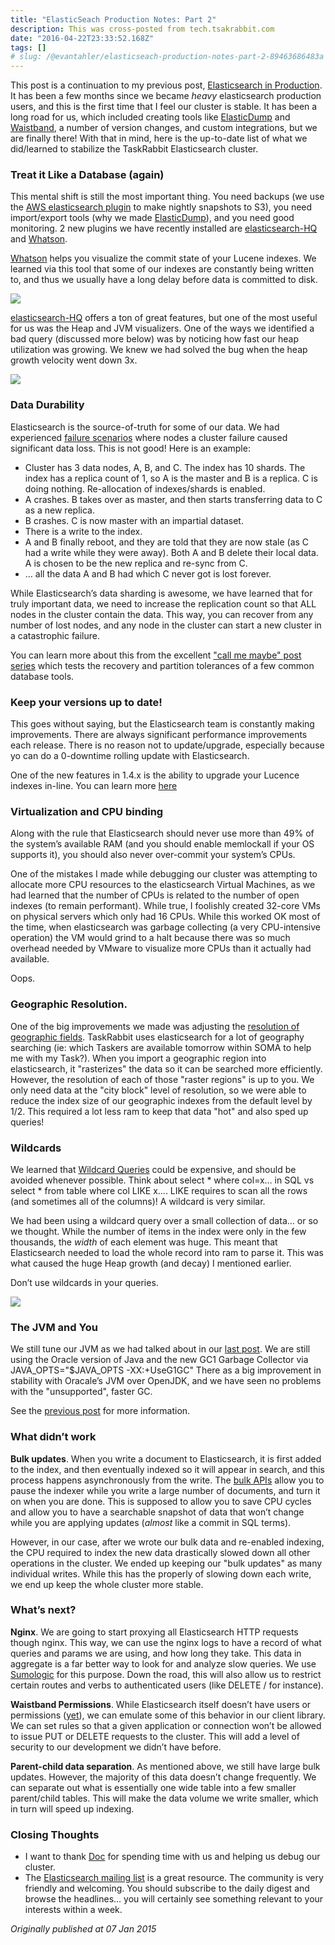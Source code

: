 ```yaml
---
title: "ElasticSeach Production Notes: Part 2"
description: This was cross-posted from tech.tsakrabbit.com
date: "2016-04-22T23:33:52.168Z"
tags: []
# slug: /@evantahler/elasticseach-production-notes-part-2-89463686483a
---
```


This post is a continuation to my previous post, [Elasticsearch in Production](http://tech.taskrabbit.com/blog/2014/07/18/elasticsearch-in-production/). It has been a few months since we became _heavy_ elasticsearch production users, and this is the first time that I feel our cluster is stable. It has been a long road for us, which included creating tools like [ElasticDump](http://tech.taskrabbit.com/blog/2014/01/06/elasticsearch-dump/) and [Waistband](http://tech.taskrabbit.com/blog/2014/03/14/waistband), a number of version changes, and custom integrations, but we are finally there! With that in mind, here is the up-to-date list of what we did/learned to stabilize the TaskRabbit Elasticsearch cluster.

### Treat it Like a Database (again)

This mental shift is still the most important thing. You need backups (we use the [AWS elasticsearch plugin](https://github.com/elasticsearch/elasticsearch-cloud-aws#s3-repository) to make nightly snapshots to S3), you need import/export tools (why we made [ElasticDump](http://tech.taskrabbit.com/blog/2014/01/06/elasticsearch-dump/)), and you need good monitoring. 2 new plugins we have recently installed are [elasticsearch-HQ](https://github.com/royrusso/elasticsearch-HQ) and [Whatson](https://github.com/xyu/elasticsearch-whatson).

[Whatson](https://github.com/xyu/elasticsearch-whatson) helps you visualize the commit state of your Lucene indexes. We learned via this tool that some of our indexes are constantly being written to, and thus we usually have a long delay before data is committed to disk.

![](/images/medium-export/0__SnPDTeQgntuVKyK9.png)

[elasticsearch-HQ](https://github.com/royrusso/elasticsearch-HQ) offers a ton of great features, but one of the most useful for us was the Heap and JVM visualizers. One of the ways we identified a bad query (discussed more below) was by noticing how fast our heap utilization was growing. We knew we had solved the bug when the heap growth velocity went down 3x.

![](/images/medium-export/0__dE5HGrEBP5__LmlDJ.png)

### Data Durability

Elasticsearch is the source-of-truth for some of our data. We had experienced [failure scenarios](https://groups.google.com/forum/#!topic/elasticsearch/M17mgdZnikk) where nodes a cluster failure caused significant data loss. This is not good! Here is an example:

- Cluster has 3 data nodes, A, B, and C. The index has 10 shards. The index has a replica count of 1, so A is the master and B is a replica. C is doing nothing. Re-allocation of indexes/shards is enabled.
- A crashes. B takes over as master, and then starts transferring data to C as a new replica.
- B crashes. C is now master with an impartial dataset.
- There is a write to the index.
- A and B finally reboot, and they are told that they are now stale (as C had a write while they were away). Both A and B delete their local data. A is chosen to be the new replica and re-sync from C.
- … all the data A and B had which C never got is lost forever.

While Elasticsearch’s data sharding is awesome, we have learned that for truly important data, we need to increase the replication count so that ALL nodes in the cluster contain the data. This way, you can recover from any number of lost nodes, and any node in the cluster can start a new cluster in a catastrophic failure.

You can learn more about this from the excellent ["call me maybe" post series](https://aphyr.com/posts/317-call-me-maybe-elasticsearch) which tests the recovery and partition tolerances of a few common database tools.

### Keep your versions up to date!

This goes without saying, but the Elasticsearch team is constantly making improvements. There are always significant performance improvements each release. There is no reason not to update/upgrade, especially because yo can do a 0-downtime rolling update with Elasticsearch.

One of the new features in 1.4.x is the ability to upgrade your Lucence indexes in-line. You can learn more [here](http://www.elasticsearch.org/guide/en/elasticsearch/reference/current/indices-upgrade.html)

### Virtualization and CPU binding

Along with the rule that Elasticsearch should never use more than 49% of the system’s available RAM (and you should enable memlockall if your OS supports it), you should also never over-commit your system’s CPUs.

One of the mistakes I made while debugging our cluster was attempting to allocate more CPU resources to the elasticsearch Virtual Machines, as we had learned that the number of CPUs is related to the number of open indexes (to remain performant). While true, I foolishly created 32-core VMs on physical servers which only had 16 CPUs. While this worked OK most of the time, when elasticsearch was garbage collecting (a very CPU-intensive operation) the VM would grind to a halt because there was so much overhead needed by VMware to visualize more CPUs than it actually had available.

Oops.

### Geographic Resolution.

One of the big improvements we made was adjusting the [resolution of geographic fields](http://www.elasticsearch.org/guide/en/elasticsearch/reference/current/search-aggregations-bucket-geohashgrid-aggregation.html). TaskRabbit uses elasticsearch for a lot of geography searching (ie: which Taskers are available tomorrow within SOMA to help me with my Task?). When you import a geographic region into elasticsearch, it "rasterizes" the data so it can be searched more efficiently. However, the resolution of each of those "raster regions" is up to you. We only need data at the "city block" level of resolution, so we were able to reduce the index size of our geographic indexes from the default level by 1/2. This required a lot less ram to keep that data "hot" and also sped up queries!

### Wildcards

We learned that [Wildcard Queries](http://www.elasticsearch.org/guide/en/elasticsearch/reference/current/query-dsl-wildcard-query.html) could be expensive, and should be avoided whenever possible. Think about select \* where col=x… in SQL vs select \* from table where col LIKE x…. LIKE requires to scan all the rows (and sometimes all of the columns)! A wildcard is very similar.

We had been using a wildcard query over a small collection of data… or so we thought. While the number of items in the index were only in the few thousands, the _width_ of each element was huge. This meant that Elasticsearch needed to load the whole record into ram to parse it. This was what caused the huge Heap growth (and decay) I mentioned earlier.

Don’t use wildcards in your queries.

![](/images/medium-export/0__a978q13jIcjwE3kN.png)

### The JVM and You

We still tune our JVM as we had talked about in our [last post](http://blog.evantahler.com/blog/2014/07/18/elasticsearch-in-production). We are still using the Oracle version of Java and the new GC1 Garbage Collector via JAVA_OPTS="$JAVA_OPTS -XX:+UseG1GC" There as a big improvement in stability with Oracale’s JVM over OpenJDK, and we have seen no problems with the "unsupported", faster GC.

See the [previous post](http://blog.evantahler.com/blog/2014/07/18/elasticsearch-in-production) for more information.

### What didn’t work

**Bulk updates**. When you write a document to Elasticsearch, it is first added to the index, and then eventually indexed so it will appear in search, and this process happens asynchronously from the write. The [bulk APIs](http://www.elasticsearch.org/guide/en/elasticsearch/reference/current/docs-bulk.html) allow you to pause the indexer while you write a large number of documents, and turn it on when you are done. This is supposed to allow you to save CPU cycles and allow you to have a searchable snapshot of data that won’t change while you are applying updates (_almost_ like a commit in SQL terms).

However, in our case, after we wrote our bulk data and re-enabled indexing, the CPU required to index the new data drastically slowed down all other operations in the cluster. We ended up keeping our "bulk updates" as many individual writes. While this has the properly of slowing down each write, we end up keep the whole cluster more stable.

### What’s next?

**Nginx**. We are going to start proxying all Elasticsearch HTTP requests though nginx. This way, we can use the nginx logs to have a record of what queries and params we are using, and how long they take. This data in aggregate is a far better way to look for and analyze slow queries. We use [Sumologic](http://www.sumologic.com/) for this purpose. Down the road, this will also allow us to restrict certain routes and verbs to authenticated users (like DELETE / for instance).

**Waistband Permissions**. While Elasticsearch itself doesn’t have users or permissions ([yet](http://www.elasticsearch.org/overview/shield/)), we can emulate some of this behavior in our client library. We can set rules so that a given application or connection won’t be allowed to issue PUT or DELETE requests to the cluster. This will add a level of security to our development we didn’t have before.

**Parent-child data separation**. As mentioned above, we still have large bulk updates. However, the majority of this data doesn’t change frequently. We can separate out what is essentially one wide table into a few smaller parent/child tables. This will make the data volume we write smaller, which in turn will speed up indexing.

### Closing Thoughts

- I want to thank [Doc](http://www.ministryofvelocity.com/) for spending time with us and helping us debug our cluster.
- The [Elasticsearch mailing list](https://groups.google.com/forum/#!forum/elasticsearch) is a great resource. The community is very friendly and welcoming. You should subscribe to the daily digest and browse the headlines… you will certainly see something relevant to your interests within a week.

_Originally published at 07 Jan 2015_
